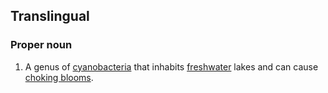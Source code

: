 ==Translingual==
===Proper noun===
{{wikipedia}}
{{infl|mul|proper noun}}
# A genus of [[cyanobacteria]] that inhabits [[freshwater]] lakes and can cause [[choking bloom]]s.